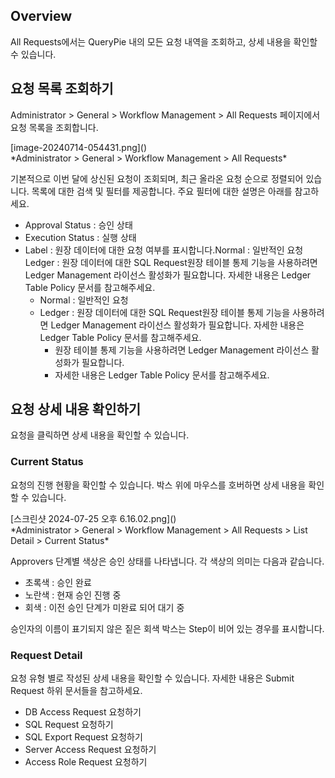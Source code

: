 
## Overview
All Requests에서는 QueryPie 내의 모든 요청 내역을 조회하고, 상세 내용을 확인할 수 있습니다.

## 요청 목록 조회하기
Administrator &gt; General &gt; Workflow Management &gt; All Requests 페이지에서 요청 목록을 조회합니다.

<p align="center">
<div>[image-20240714-054431.png]()</div>
*Administrator &gt; General &gt; Workflow Management &gt; All Requests*
</p>

기본적으로 이번 달에 상신된 요청이 조회되며, 최근 올라온 요청 순으로 정렬되어 있습니다. 목록에 대한 검색 및 필터를 제공합니다. 주요 필터에 대한 설명은 아래를 참고하세요.

* Approval Status : 승인 상태
* Execution Status : 실행 상태
* Label : 원장 데이터에 대한 요청 여부를 표시합니다.Normal : 일반적인 요청Ledger : 원장 데이터에 대한 SQL Request원장 테이블 통제 기능을 사용하려면 Ledger Management 라이선스 활성화가 필요합니다. 자세한 내용은 Ledger Table Policy 문서를 참고해주세요.
  * Normal : 일반적인 요청
  * Ledger : 원장 데이터에 대한 SQL Request원장 테이블 통제 기능을 사용하려면 Ledger Management 라이선스 활성화가 필요합니다. 자세한 내용은 Ledger Table Policy 문서를 참고해주세요.
    * 원장 테이블 통제 기능을 사용하려면 Ledger Management 라이선스 활성화가 필요합니다.
    * 자세한 내용은 Ledger Table Policy 문서를 참고해주세요.

## 요청 상세 내용 확인하기
요청을 클릭하면 상세 내용을 확인할 수 있습니다.

### Current Status
요청의 진행 현황을 확인할 수 있습니다. 박스 위에 마우스를 호버하면 상세 내용을 확인할 수 있습니다.

<p align="center">
<div>[스크린샷 2024-07-25 오후 6.16.02.png]()</div>
*Administrator &gt; General &gt; Workflow Management &gt; All Requests &gt; List Detail &gt; Current Status*
</p>

Approvers 단계별 색상은 승인 상태를 나타냅니다. 각 색상의 의미는 다음과 같습니다.

* 초록색 : 승인 완료
* 노란색 : 현재 승인 진행 중
* 회색 : 이전 승인 단계가 미완료 되어 대기 중

<Callout type="info">
승인자의 이름이 표기되지 않은 짙은 회색 박스는 Step이 비어 있는 경우를 표시합니다. 
</Callout>

### Request Detail
요청 유형 별로 작성된 상세 내용을 확인할 수 있습니다. 자세한 내용은 Submit Request 하위 문서들을 참고하세요.

* DB Access Request 요청하기
* SQL Request 요청하기
* SQL Export Request 요청하기
* Server Access Request 요청하기
* Access Role Request 요청하기
